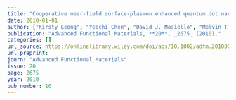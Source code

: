 ```yaml
---
title: "Cooperative near-field surface-plasmon enhanced quantum dot nanoarrays"
date: 2010-01-01
author: ["Kirsty Leong", "Yeechi Chen", "David J. Masiello", "Melvin T. Zin", "Marketa Hnilova", "Hong Ma", "Mehmet Sarikaya", "David S. Ginger", "Alex K.-Y. Jen"]
publication: "Advanced Functional Materials, **20**, _2675_ (2010)."
categories: []
url_source: https://onlinelibrary.wiley.com/doi/abs/10.1002/adfm.201000424
url_preprint: 
journ: "Advanced Functional Materials"
issue: 20
page: 2675
year: 2010
pub_number: 10
---
```

